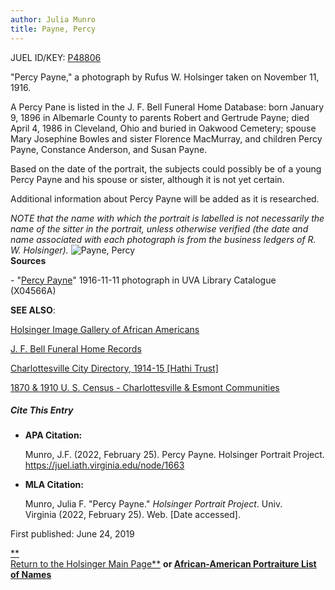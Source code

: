 ```yaml
---
author: Julia Munro
title: Payne, Percy
---
```

JUEL ID/KEY: [P48806](http://juel.iath.virginia.edu/public_person?person=48806 "P48806")

"Percy Payne," a photograph by Rufus W. Holsinger taken on November 11, 1916.

  
A Percy Pane is listed in the J. F. Bell Funeral Home Database: born January 9, 1896 in Albemarle County to parents Robert and Gertrude Payne; died April 4, 1986 in Cleveland, Ohio and buried in Oakwood Cemetery; spouse Mary Josephine Bowles and sister Florence MacMurray, and children Percy Payne, Constance Anderson, and Susan Payne. 

Based on the date of the portrait, the subjects could possibly be of a young Percy Payne and his spouse or sister, although it is not yet certain.

Additional information about Percy Payne will be added as it is researched.

_NOTE that the name with which the portrait is labelled is not necessarily the name of the sitter in the portrait, unless otherwise verified (the date and name associated with each photograph is from the business ledgers of R. W. Holsinger)._ ![Payne, Percy](https://iiif.lib.virginia.edu/iiif/uva-lib:1044746/full/1000,1337/0/default.jpg "Payne, Percy")   
**Sources**

\- "[Percy Payne](https://search.lib.virginia.edu/catalog/uva-lib:1044746#?c=0&m=0&s=0&cv=0&xywh=-1273%2C0%2C5429%2C4024 "Payne, Percy")" 1916-11-11 photograph in UVA Library Catalogue (X04566A) 

**SEE ALSO**:

[Holsinger Image Gallery of African Americans](http://rwholsingerphotos.org/images.php "Holsinger Image Gallery of African Americans")

[J. F. Bell Funeral Home Records](http://www2.vcdh.virginia.edu/afam/raceandplace/perl_scripts/funeral_search.html "J. F. Bell Funeral Home Database")

[Charlottesville City Directory, 1914-15 \[Hathi Trust\]](https://catalog.hathitrust.org/Record/101954103 "Charlottesville City Directory, 1914-15") 

[1870 & 1910 U. S. Census - Charlottesville & Esmont Communities](http://www2.vcdh.virginia.edu/afam/raceandplace/census/search_both.html "1870 & 1910 U. S. Census: Charlottesville and Esmont Communities")

##### **Cite This Entry**

*   **APA Citation:**
    
    Munro, J.F. (2022, February 25). Percy Payne. Holsinger Portrait Project. https://juel.iath.virginia.edu/node/1663
    
*   **MLA Citation:**
    
    Munro, Julia F. "Percy Payne." _Holsinger Portrait Project_. Univ. Virginia (2022, February 25). Web. \[Date accessed\].
    

  
First published: June 24, 2019

[**  
Return to the Holsinger Main Page**](http://juel.iath.virginia.edu/node/980) **or [African-American Portraiture List of Names](http://juel.iath.virginia.edu/node/996)**